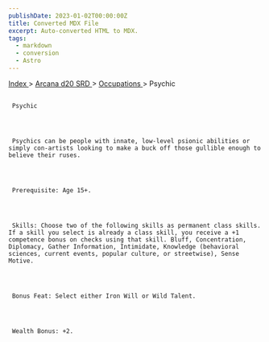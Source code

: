 ```yaml
---
publishDate: 2023-01-02T00:00:00Z
title: Converted MDX File
excerpt: Auto-converted HTML to MDX.
tags:
  - markdown
  - conversion
  - Astro
---
```


[
Index
](-index) >
[
Arcana d20 SRD
](arcana-d20-srd-index) >
[
Occupations
](arcana-d20-srd-occupations-index) > Psychic

##

     Psychic




     Psychics can be people with innate, low-level psionic abilities or simply con-artists looking to make a buck off those gullible enough to believe their ruses.




     Prerequisite: Age 15+.




     Skills: Choose two of the following skills as permanent class skills. If a skill you select is already a class skill, you receive a +1 competence bonus on checks using that skill. Bluff, Concentration, Diplomacy, Gather Information, Intimidate, Knowledge (behavioral sciences, current events, popular culture, or streetwise), Sense Motive.




     Bonus Feat: Select either Iron Will or Wild Talent.




     Wealth Bonus: +2.
